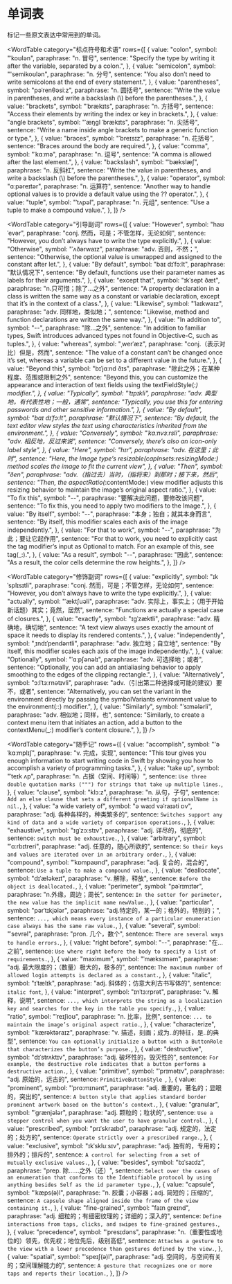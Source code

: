 
# 单词表

标记一些原文表达中常用到的单词。

<WordTable
  category="标点符号和术语"
  rows={[
    {
      value: "colon",
      symbol: "ˈkoʊlən",
      paraphrase: "n. 冒号",
      sentence:
        "Specify the type by writing it after the variable, separated by a colon.",
    },
    {
      value: "semicolon",
      symbol: "'semikoʊlən",
      paraphrase: "n. 分号",
      sentence:
        "You also don’t need to write semicolons at the end of every statement.",
    },
    {
      value: "parentheses",
      symbol: "pəˈrenθəsiːz",
      paraphrase: "n. 圆括号",
      sentence:
        "Write the value in parentheses, and write a backslash (\\) before the parentheses.",
    },
    {
      value: "brackets",
      symbol: "ˈbrækɪts",
      paraphrase: "n. 方括号",
      sentence:
        "Access their elements by writing the index or key in brackets.",
    },
    {
      value: "angle brackets",
      symbol: "ˈæŋɡl ˈbrækɪts",
      paraphrase: "n. 尖括号",
      sentence:
        "Write a name inside angle brackets to make a generic function or type.",
    },
    {
      value: "braces",
      symbol: "ˈbreɪsɪz",
      paraphrase: "n. 花括号",
      sentence: "Braces around the body are required.",
    },
    {
      value: "comma",
      symbol: "ˈkɑːmə",
      paraphrase: "n. 逗号",
      sentence: "A comma is allowed after the last element.",
    },
    {
      value: "backslash",
      symbol: "ˈbækslæʃ",
      paraphrase: "n. 反斜杠",
      sentence:
        "Write the value in parentheses, and write a backslash (\\) before the parentheses.",
    },
    {
      value: "operator",
      symbol: "ɑːpəreɪtər",
      paraphrase: "n. 运算符",
      sentence:
        "Another way to handle optional values is to provide a default value using the ?? operator.",
    },
    {
      value: "tuple",
      symbol: "ˈtʌpəl",
      paraphrase: "n. 元组",
      sentence: "Use a tuple to make a compound value.",
    },
  ]}
/>

<WordTable
  category="引导副词"
  rows={[
    {
      value: "However",
      symbol: "haʊˈevər",
      paraphrase: "conj. 然而，可是；不管怎样，无论如何",
      sentence: "However, you don’t always have to write the type explicitly.",
    },
    {
      value: "Otherwise",
      symbol: "ˈʌðərwaɪz",
      paraphrase: "adv. 否则，不然；",
      sentence:
        "Otherwise, the optional value is unwrapped and assigned to the constant after let.",
    },
    {
      value: "By default",
      symbol: "baɪ dɪˈfɔːlt",
      paraphrase: "默认情况下",
      sentence:
        "By default, functions use their parameter names as labels for their arguments.",
    },
    {
      value: "except that",
      symbol: "ɪkˈsept ðæt",
      paraphrase: "n.只可惜；除了...之外",
      sentence:
        "A property declaration in a class is written the same way as a constant or variable declaration, except that it’s in the context of a class.",
    },
    {
      value: "Likewise",
      symbol: "ˈlaɪkwaɪz",
      paraphrase: "adv. 同样地，类似地；",
      sentence:
        "Likewise, method and function declarations are written the same way.",
    },
    {
      value: "In addition to",
      symbol: "--",
      paraphrase: "除...之外",
      sentence:
        "In addition to familiar types, Swift introduces advanced types not found in Objective-C, such as tuples.",
    },
    {
      value: "whereas",
      symbol: "ˌwerˈæz",
      paraphrase: "conj.（表示对比）但是，然而",
      sentence:
        "The value of a constant can’t be changed once it’s set, whereas a variable can be set to a different value in the future.",
    },
    {
      value: "Beyond this",
      symbol: "bɪˈjɑːnd ðɪs",
      paraphrase: "除此之外；在某种程度、范围或限制之外",
      sentence:
        "Beyond this, you can customize the appearance and interaction of text fields using the textFieldStyle(_:) modifier.",
    },
    {
      value: "Typically",
      symbol: "ˈtɪpɪkli",
      paraphrase: "adv. 典型地，有代表性地；一般，通常",
      sentence:
        "Typically, you use this for entering passwords and other sensitive information.",
    },
    {
      value: "By default",
      symbol: "baɪ dɪˈfɔːlt",
      paraphrase: "默认情况下",
      sentence:
        "By default, the text editor view styles the text using characteristics inherited from the environment.",
    },
    {
      value: "Conversely",
      symbol: "ˈkɑːnvɜːrsli",
      paraphrase: "adv. 相反地，反过来说",
      sentence: "Conversely, there’s also an icon-only label style",
    },
    {
      value: "Here",
      symbol: "hɪr",
      paraphrase: "adv. 在这里；此时",
      sentence:
        "Here, the Image type’s resizable(capInsets:resizingMode:) method scales the image to fit the current view",
    },
    {
      value: "Then",
      symbol: "ðen",
      paraphrase: "adv.（指过去）当时，（指将来）到那时；接下来，然后",
      sentence:
        "Then, the aspectRatio(_:contentMode:) view modifier adjusts this resizing behavior to maintain the image’s original aspect ratio.",
    },
    {
      value: "To fix this",
      symbol: "--",
      paraphrase: "要解决此问题，要修改该问题",
      sentence: "To fix this, you need to apply two modifiers to the Image.",
    },
    {
      value: "By itself",
      symbol: "--",
      paraphrase: "本身；独自；就其本身而言",
      sentence:
        "By itself, this modifier scales each axis of the image independently.",
    },
    {
      value: "For that to work",
      symbol: "--",
      paraphrase: "为此；要让它起作用",
      sentence:
        "For that to work, you need to explicitly cast the tag modifier’s input as Optional to match. For an example of this, see tag(_:).",
    },
    {
      value: "As a result",
      symbol: "--",
      paraphrase: "因此",
      sentence: "As a result, the color cells determine the row heights.",
    },
  ]}
/>

<WordTable
  category="修饰副词"
  rows={[
    {
      value: "explicitly",
      symbol: "ɪkˈsplɪsɪtli",
      paraphrase: "conj. 然而，可是；不管怎样，无论如何",
      sentence: "However, you don’t always have to write the type explicitly.",
    },
    {
      value: "actually",
      symbol: "ˈæktʃuəli",
      paraphrase: "adv. 实际上，事实上；（用于开始新话题）其实；竟然，居然",
      sentence: "Functions are actually a special case of closures.",
    },
    {
      value: "exactly",
      symbol: "ɪɡˈzæktli",
      paraphrase: "adv. 精确地，确切地",
      sentence:
        "A text view always uses exactly the amount of space it needs to display its rendered contents.",
    },
    {
      value: "independently",
      symbol: "ˌɪndɪˈpendəntli",
      paraphrase: "adv. 独立地；自立地",
      sentence:
        "By itself, this modifier scales each axis of the image independently.",
    },
    {
      value: "Optionally",
      symbol: "ˈɑːpʃənəlɪ",
      paraphrase: "adv. 可选择地；或者",
      sentence:
        "Optionally, you can add an antialiasing behavior to apply smoothing to the edges of the clipping rectangle.",
    },
    {
      value: "Alternatively",
      symbol: "ɔːlˈtɜːrnətɪvli",
      paraphrase: "adv.（引出第二种选择或可能的建议）要不，或者",
      sentence:
        "Alternatively, you can set the variant in the environment directly by passing the symbolVariants environment value to the environment(_:_:) modifier.",
    },
    {
      value: "Similarly",
      symbol: "ˈsɪmələrli",
      paraphrase: "adv. 相似地；同样，也",
      sentence:
        "Similarly, to create a context menu item that initiates an action, add a button to the contextMenu(_:) modifier’s content closure.",
    },
  ]}
/>

<WordTable
  category="随手记"
  rows={[
    {
      value: "accomplish",
      symbol: "'əˈkɑːmplɪʃ",
      paraphrase: "v. 完成，实现",
      sentence:
        "This tour gives you enough information to start writing code in Swift by showing you how to accomplish a variety of programming tasks.",
    },
    {
      value: "take up",
      symbol: "ˈteɪk ʌp",
      paraphrase: "n. 占据（空间、时间等）",
      sentence: `Use three double quotation marks (""") for strings that take up multiple lines.`,
    },
    {
      value: "clause",
      symbol: "klɔːz",
      paraphrase: "n. 从句，子句",
      sentence: `Add an else clause that sets a different greeting if optionalName is nil.`,
    },
    {
      value: "a wide variety of",
      symbol: "ə waɪd vəˈraɪəti ɒv",
      paraphrase: "adj. 各种各样的，种类繁多的",
      sentence: `Switches support any kind of data and a wide variety of comparison operations.`,
    },
    {
      value: "exhaustive",
      symbol: "ɪɡˈzɔːstɪv",
      paraphrase: "adj. 详尽的，彻底的",
      sentence: `switch must be exhaustive.`,
    },
    {
      value: "arbitrary",
      symbol: "ˈɑːrbɪtreri",
      paraphrase: "adj. 任意的，随心所欲的",
      sentence: `So their keys and values are iterated over in an arbitrary order.`,
    },
    {
      value: "compound",
      symbol: "ˈkɒmpaʊnd",
      paraphrase: "adj. 复合的，混合的",
      sentence: `Use a tuple to make a compound value.`,
    },
    {
      value: "deallocate",
      symbol: "dɪˈæləkeɪt",
      paraphrase: "v. 解除，释放",
      sentence: `Before the object is deallocated.`,
    },
    {
      value: "perimeter",
      symbol: "pəˈrɪmɪtər",
      paraphrase: "n.外缘，周边；周长",
      sentence: `In the setter for perimeter, the new value has the implicit name newValue.`,
    },
    {
      value: "particular",
      symbol: "pərˈtɪkjələr",
      paraphrase: "adj.特定的，某一的；格外的，特别的；",
      sentence: `..., which means every instance of a particular enumeration case always has the same raw value.`,
    },
    {
      value: "several",
      symbol: "ˈsevrəl",
      paraphrase: "pron. 几个，数个",
      sentence: `There are several ways to handle errors.`,
    },
    {
      value: "right before",
      symbol: "--",
      paraphrase: "在...之前",
      sentence: `Use where right before the body to specify a list of requirements.`,
    },
    {
      value: "maximum",
      symbol: "ˈmæksɪməm",
      paraphrase: "adj. 最大限度的；（数量）极大的，极多的",
      sentence: `The maximum number of allowed login attempts is declared as a constant.`,
    },
    {
      value: "italic",
      symbol: "ɪˈtælɪk",
      paraphrase: "adj. 斜体的；仿意大利古书写体的",
      sentence: `italic font`,
    },
    {
      value: "interpret",
      symbol: "ɪnˈtɜːrprət",
      paraphrase: "v. 解释，说明",
      sentence: `..., which interprets the string as a localization key and searches for the key in the table you specify.`,
    },
    {
      value: "ratio",
      symbol: "ˈreɪʃioʊ",
      paraphrase: "n. 比率，比例",
      sentence: `... to maintain the image’s original aspect ratio.`,
    },
    {
      value: "characterize",
      symbol: "ˈkærəktəraɪz",
      paraphrase: "v. 描述，刻画；成为..的特征，是..的典型",
      sentence: `You can optionally initialize a button with a ButtonRole that characterizes the button’s purpose.`,
    },
    {
      value: "destructive",
      symbol: "dɪˈstrʌktɪv",
      paraphrase: "adj. 破坏性的，毁灭性的",
      sentence: `For example, the destructive role indicates that a button performs a destructive action.`,
    },
    {
      value: "primitive",
      symbol: "ˈprɪmətɪv",
      paraphrase: "adj. 原始的，远古的",
      sentence: `PrimitiveButtonStyle `,
    },
    {
      value: "prominent",
      symbol: "ˈprɑːmɪnənt",
      paraphrase: "adj. 重要的，著名的；显眼的，突出的",
      sentence: `A button style that applies standard border prominent artwork based on the button’s context.`,
    },
    {
      value: "granular",
      symbol: "ˈɡrænjələr",
      paraphrase: "adj. 颗粒的；粒状的",
      sentence: `Use a stepper control when you want the user to have granular control.`,
    },
    {
      value: "prescribed",
      symbol: "prɪˈskraɪbd",
      paraphrase: "adj. 规定的，法定的；处方的",
      sentence: `Operate strictly over a prescribed range.`,
    },
    {
      value: "exclusive",
      symbol: "ɪkˈskluːsɪv",
      paraphrase: "adj. 独有的，专用的；排外的；排斥的",
      sentence: `A control for selecting from a set of mutually exclusive values.`,
    },
    {
      value: "besides",
      symbol: "bɪˈsaɪdz",
      paraphrase: "prep. 除……之外（还）",
      sentence: `Select over the cases of an enumeration that conforms to the Identifiable protocol by using anything besides Self as the id parameter type.`,
    },
    {
      value: "capsule",
      symbol: "ˈkæps(ə)l",
      paraphrase: "n. 胶囊；小容器；adj. 简短的；压缩的",
      sentence: `A capsule shape aligned inside the frame of the view containing it.`,
    },
    {
      value: "fine-grained",
      symbol: "faɪn ɡreɪnd",
      paraphrase: "adj. 细粒的；有细密纹理的；详细的；深入的",
      sentence: `Define interactions from taps, clicks, and swipes to fine-grained gestures.`,
    },
    {
      value: "precedence",
      symbol: "ˈpresɪdəns",
      paraphrase: "n.（重要性或地位的）领先，优先权；地位先后，级别高低",
      sentence: `Attaches a gesture to the view with a lower precedence than gestures defined by the view.`,
    },
    {
      value: "spatial",
      symbol: "ˈspeɪʃ(ə)l",
      paraphrase: "adj. 空间的，与空间有关的；空间理解能力的",
      sentence: `A gesture that recognizes one or more taps and reports their location.`,
    },
  ]}
/>
